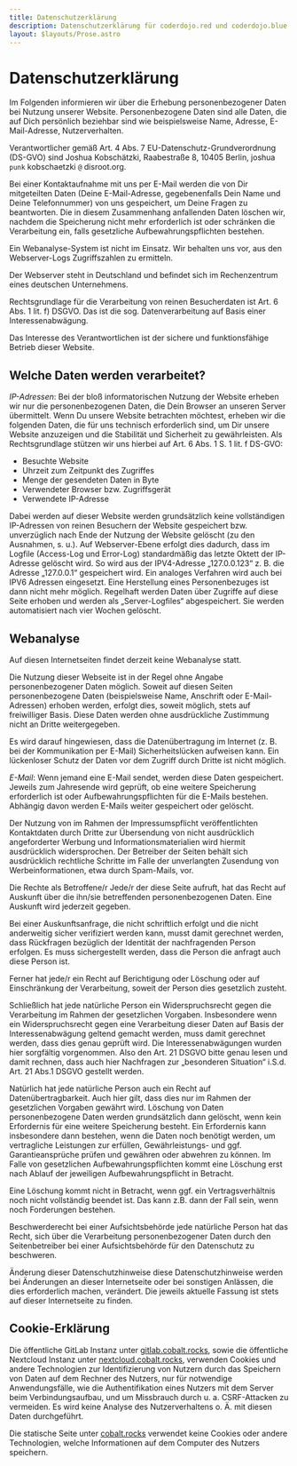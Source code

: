 ```yaml
---
title: Datenschutzerklärung
description: Datenschutzerklärung für coderdojo.red und coderdojo.blue
layout: $layouts/Prose.astro
---
```


# Datenschutzerklärung

Im Folgenden informieren wir über die Erhebung personenbezogener Daten bei Nutzung unserer Website. Personenbezogene Daten sind alle Daten, die auf Dich persönlich beziehbar sind wie beispielsweise Name, Adresse, E-Mail-Adresse, Nutzerverhalten.

Verantwortlicher gemäß Art. 4 Abs. 7 EU-Datenschutz-Grundverordnung (DS-GVO) sind Joshua Kobschätzki, Raabestraße 8, 10405 Berlin, joshua `punk` kobschaetzki `@` disroot.org.

Bei einer Kontaktaufnahme mit uns per E-Mail werden die von Dir mitgeteilten Daten (Deine E-Mail-Adresse, gegebenenfalls Dein Name und Deine Telefonnummer) von uns gespeichert, um Deine Fragen zu beantworten. Die in diesem Zusammenhang anfallenden Daten löschen wir, nachdem die Speicherung nicht mehr erforderlich ist oder schränken die Verarbeitung ein, falls gesetzliche Aufbewahrungspflichten bestehen.

Ein Webanalyse-System ist nicht im Einsatz. Wir behalten uns vor, aus den Webserver-Logs Zugriffszahlen zu ermitteln.

Der Webserver steht in Deutschland und befindet sich im Rechenzentrum eines deutschen Unternehmens.

Rechtsgrundlage für die Verarbeitung von reinen Besucherdaten ist Art. 6 Abs. 1 lit. f) DSGVO. Das ist die sog. Datenverarbeitung auf Basis einer Interessenabwägung.

Das Interesse des Verantwortlichen ist der sichere und funktionsfähige Betrieb dieser Website.

## Welche Daten werden verarbeitet?

_IP-Adressen_: Bei der bloß informatorischen Nutzung der Website erheben wir nur die personenbezogenen Daten, die Dein Browser an unseren Server übermittelt. Wenn Du unsere Website betrachten möchtest, erheben wir die folgenden Daten, die für uns technisch erforderlich sind, um Dir unsere Website anzuzeigen und die Stabilität und Sicherheit zu gewährleisten. Als Rechtsgrundlage stützen wir uns hierbei auf Art. 6 Abs. 1 S. 1 lit. f DS-GVO:

- Besuchte Website
- Uhrzeit zum Zeitpunkt des Zugriffes
- Menge der gesendeten Daten in Byte
- Verwendeter Browser bzw. Zugriffsgerät
- Verwendete IP-Adresse

Dabei werden auf dieser Website werden grundsätzlich keine vollständigen IP-Adressen von reinen Besuchern der Website gespeichert bzw. unverzüglich nach Ende der Nutzung der Website gelöscht (zu den Ausnahmen, s. u.). Auf Webserver-Ebene erfolgt dies dadurch, dass im Logfile (Access-Log und Error-Log) standardmäßig das letzte Oktett der IP-Adresse gelöscht wird. So wird aus der IPV4-Adresse „127.0.0.123“ z. B. die Adresse „127.0.0.1“ gespeichert wird. Ein analoges Verfahren wird auch bei IPV6 Adressen eingesetzt. Eine Herstellung eines Personenbezuges ist dann nicht mehr möglich. Regelhaft werden Daten über Zugriffe auf diese Seite erhoben und werden als „Server-Logfiles“ abgespeichert. Sie werden automatisiert nach vier Wochen gelöscht.

## Webanalyse

Auf diesen Internetseiten findet derzeit keine Webanalyse statt.

Die Nutzung dieser Webseite ist in der Regel ohne Angabe personenbezogener Daten möglich. Soweit auf diesen Seiten personenbezogene Daten (beispielsweise Name, Anschrift oder E-Mail-Adressen) erhoben werden, erfolgt dies, soweit möglich, stets auf freiwilliger Basis. Diese Daten werden ohne ausdrückliche Zustimmung nicht an Dritte weitergegeben.

Es wird darauf hingewiesen, dass die Datenübertragung im Internet (z. B. bei der Kommunikation per E-Mail) Sicherheitslücken aufweisen kann. Ein lückenloser Schutz der Daten vor dem Zugriff durch Dritte ist nicht möglich.

_E-Mail_: Wenn jemand eine E-Mail sendet, werden diese Daten gespeichert. Jeweils zum Jahresende wird geprüft, ob eine weitere Speicherung erforderlich ist oder Aufbewahrungspflichten für die E-Mails bestehen. Abhängig davon werden E-Mails weiter gespeichert oder gelöscht.

Der Nutzung von im Rahmen der Impressumspflicht veröffentlichten Kontaktdaten durch Dritte zur Übersendung von nicht ausdrücklich angeforderter Werbung und Informationsmaterialien wird hiermit ausdrücklich widersprochen. Der Betreiber der Seiten behält sich ausdrücklich rechtliche Schritte im Falle der unverlangten Zusendung von Werbeinformationen, etwa durch Spam-Mails, vor.

Die Rechte als Betroffene/r Jede/r der diese Seite aufruft, hat das Recht auf Auskunft über die ihn/sie betreffenden personenbezogenen Daten. Eine Auskunft wird jederzeit gegeben.

Bei einer Auskunftsanfrage, die nicht schriftlich erfolgt und die nicht anderweitig sicher verifiziert werden kann, musst damit gerechnet werden, dass Rückfragen bezüglich der Identität der nachfragenden Person erfolgen. Es muss sichergestellt werden, dass die Person die anfragt auch diese Person ist.

Ferner hat jede/r ein Recht auf Berichtigung oder Löschung oder auf Einschränkung der Verarbeitung, soweit der Person dies gesetzlich zusteht.

Schließlich hat jede natürliche Person ein Widerspruchsrecht gegen die Verarbeitung im Rahmen der gesetzlichen Vorgaben. Insbesondere wenn ein Widerspruchsrecht gegen eine Verarbeitung dieser Daten auf Basis der Interessenabwägung geltend gemacht werden, muss damit gerechnet werden, dass dies genau geprüft wird. Die Interessenabwägungen wurden hier sorgfältig vorgenommen. Also den Art. 21 DSGVO bitte genau lesen und damit rechnen, dass auch hier Nachfragen zur „besonderen Situation“ i.S.d. Art. 21 Abs.1 DSGVO gestellt werden.

Natürlich hat jede natürliche Person auch ein Recht auf Datenübertragbarkeit. Auch hier gilt, dass dies nur im Rahmen der gesetzlichen Vorgaben gewährt wird. Löschung von Daten personenbezogene Daten werden grundsätzlich dann gelöscht, wenn kein Erfordernis für eine weitere Speicherung besteht. Ein Erfordernis kann insbesondere dann bestehen, wenn die Daten noch benötigt werden, um vertragliche Leistungen zur erfüllen, Gewährleistungs- und ggf. Garantieansprüche prüfen und gewähren oder abwehren zu können. Im Falle von gesetzlichen Aufbewahrungspflichten kommt eine Löschung erst nach Ablauf der jeweiligen Aufbewahrungspflicht in Betracht.

Eine Löschung kommt nicht in Betracht, wenn ggf. ein Vertragsverhältnis noch nicht vollständig beendet ist. Das kann z.B. dann der Fall sein, wenn noch Forderungen bestehen.

Beschwerderecht bei einer Aufsichtsbehörde jede natürliche Person hat das Recht, sich über die Verarbeitung personenbezogener Daten durch den Seitenbetreiber bei einer Aufsichtsbehörde für den Datenschutz zu beschweren.

Änderung dieser Datenschutzhinweise diese Datenschutzhinweise werden bei Änderungen an dieser Internetseite oder bei sonstigen Anlässen, die dies erforderlich machen, verändert. Die jeweils aktuelle Fassung ist stets auf dieser Internetseite zu finden.

## Cookie-Erklärung

Die öffentliche GitLab Instanz unter [gitlab.cobalt.rocks](https://gitlab.cobalt.rocks), sowie die öffentliche Nextcloud Instanz unter [nextcloud.cobalt.rocks](https://nextcloud.cobalt.rocks), verwenden Cookies und andere Technologien zur Identifizierung von Nutzern durch das Speichern von Daten auf dem Rechner des Nutzers, nur für notwendige Anwendungsfälle, wie die Authentifikation eines Nutzers mit dem Server beim Verbindungsaufbau, und um Missbrauch durch u. a. CSRF-Attacken zu vermeiden. Es wird keine Analyse des Nutzerverhaltens o. Ä. mit diesen Daten durchgeführt.

Die statische Seite unter [cobalt.rocks](https://cobalt.rocks) verwendet keine Cookies oder andere Technologien, welche Informationen auf dem Computer des Nutzers speichern.
